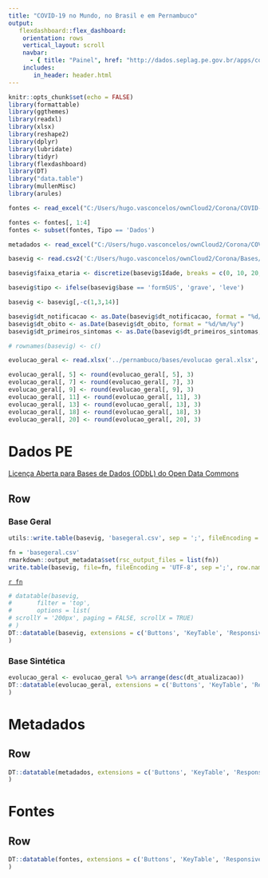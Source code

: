 ```yaml
---
title: "COVID-19 no Mundo, no Brasil e em Pernambuco"
output:
   flexdashboard::flex_dashboard:
    orientation: rows
    vertical_layout: scroll
    navbar:
      - { title: "Painel", href: "http://dados.seplag.pe.gov.br/apps/corona.html", align: left }
    includes:
       in_header: header.html
---
```


```r
knitr::opts_chunk$set(echo = FALSE)
library(formattable)
library(ggthemes)
library(readxl)
library(xlsx)
library(reshape2)
library(dplyr)
library(lubridate)
library(tidyr)
library(flexdashboard)
library(DT)
library("data.table")
library(mullenMisc)
library(arules)

fontes <- read_excel("C:/Users/hugo.vasconcelos/ownCloud2/Corona/COVID-19-Bases.xlsx", sheet = 1)

fontes <- fontes[, 1:4]
fontes <- subset(fontes, Tipo == 'Dados')

metadados <- read_excel("C:/Users/hugo.vasconcelos/ownCloud2/Corona/COVID-19-Bases.xlsx", sheet = 6)

basevig <- read.csv2('C:/Users/hugo.vasconcelos/ownCloud2/Corona/Bases/pernambuco/resultado/base_vig.csv', sep = ';')

basevig$faixa_etaria <- discretize(basevig$Idade, breaks = c(0, 10, 20, 30, 40, 50, 60, 70, 80, Inf), method = 'fixed', labels = c("0-9 anos", '10-19 anos', '20-29 anos', '30-39 anos', '40-49 anos', '50-59 anos', '60-69 anos', '70-79 anos', '80+ anos'))

basevig$tipo <- ifelse(basevig$base == 'formSUS', 'grave', 'leve')

basevig <- basevig[,-c(1,3,14)]

basevig$dt_notificacao <- as.Date(basevig$dt_notificacao, format = "%d/%m/%y")
basevig$dt_obito <- as.Date(basevig$dt_obito, format = "%d/%m/%y")
basevig$dt_primeiros_sintomas <- as.Date(basevig$dt_primeiros_sintomas, format = "%d/%m/%y")

# rownames(basevig) <- c()

evolucao_geral <- read.xlsx('../pernambuco/bases/evolucao geral.xlsx', sheetIndex = 1)

evolucao_geral[, 5] <- round(evolucao_geral[, 5], 3)
evolucao_geral[, 7] <- round(evolucao_geral[, 7], 3)
evolucao_geral[, 9] <- round(evolucao_geral[, 9], 3)
evolucao_geral[, 11] <- round(evolucao_geral[, 11], 3)
evolucao_geral[, 13] <- round(evolucao_geral[, 13], 3)
evolucao_geral[, 18] <- round(evolucao_geral[, 18], 3)
evolucao_geral[, 20] <- round(evolucao_geral[, 20], 3)
```

Dados PE {data-icon="fa-table"}
===================================== 

<a href="http://opendefinition.org/licenses/odc-odbl/" target="_blank">Licença Aberta para Bases de Dados (ODbL) do Open Data Commons </a>

Row {.tabset data-height=600}
-------------------------------------

### Base Geral
```r
utils::write.table(basevig, 'basegeral.csv', sep = ';', fileEncoding = 'UTF-8', col.names=NA)

fn = 'basegeral.csv'
rmarkdown::output_metadata$set(rsc_output_files = list(fn))
write.table(basevig, file=fn, fileEncoding = 'UTF-8', sep =';', row.names = F)
```
[`r fn`](`r fn`)

```r
# datatable(basevig,
#       filter = 'top',
#       options = list(
# scrollY = '200px', paging = FALSE, scrollX = TRUE)
# )
DT::datatable(basevig, extensions = c('Buttons', 'KeyTable', 'Responsive'), rownames = FALSE, options = list(keys = TRUE, dom = 'frtip')
)
```

### Base Sintética
```r
evolucao_geral <- evolucao_geral %>% arrange(desc(dt_atualizacao))
DT::datatable(evolucao_geral, extensions = c('Buttons', 'KeyTable', 'Responsive'), rownames = FALSE, options = list(keys = TRUE, dom = 'Bfrtip', buttons = c('csv'))
)
```

Metadados {data-icon="fa-info"}
===================================== 

<!-- Global site tag (gtag.js) - Google Analytics -->
<script async src="https://www.googletagmanager.com/gtag/js?id=UA-150020651-2"></script>
<script>
  window.dataLayer = window.dataLayer || [];
  function gtag(){dataLayer.push(arguments);}
  gtag('js', new Date());

  gtag('config', 'UA-150020651-2');
</script>

Row {data-height=600}
-------------------------------------

```r
DT::datatable(metadados, extensions = c('Buttons', 'KeyTable', 'Responsive'), rownames = FALSE, options = list(keys = TRUE, dom = 'Bfrtip', buttons = c('csv', 'excel'))
)
```

Fontes {data-icon="fa-info"}
===================================== 

<!-- Global site tag (gtag.js) - Google Analytics -->
<script async src="https://www.googletagmanager.com/gtag/js?id=UA-150020651-2"></script>
<script>
  window.dataLayer = window.dataLayer || [];
  function gtag(){dataLayer.push(arguments);}
  gtag('js', new Date());

  gtag('config', 'UA-150020651-2');
</script>

Row {data-height=600}
-------------------------------------

```r
DT::datatable(fontes, extensions = c('Buttons', 'KeyTable', 'Responsive'), rownames = FALSE, options = list(keys = TRUE, dom = 'Bfrtip', buttons = c('csv', 'excel'))
)
```

